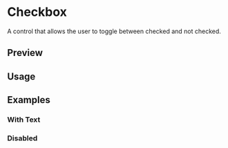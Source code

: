 

<Meta of={CheckboxStories} />

<RadixPrimitiveDocsButton name="checkbox" />

# Checkbox

A control that allows the user to toggle between checked and not checked.

## Preview

<Canvas of={CheckboxStories.Default} />

## Usage



<Source code={importCode} language="ts" dark />
<Source code={usageCode} language="tsx" dark />

## Examples

### With Text

<Canvas of={CheckboxStories.WithText} />

### Disabled

<Canvas of={CheckboxStories.Disabled} />
